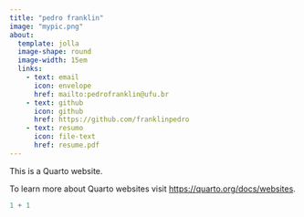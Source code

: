 ```yaml
---
title: "pedro franklin"
image: "mypic.png"
about: 
  template: jolla
  image-shape: round
  image-width: 15em
  links: 
    - text: email
      icon: envelope
      href: mailto:pedrofranklin@ufu.br
    - text: github
      icon: github
      href: https://github.com/franklinpedro
    - text: resumo
      icon: file-text
      href: resume.pdf
---
```


This is a Quarto website.

To learn more about Quarto websites visit <https://quarto.org/docs/websites>.

```r
1 + 1
```
